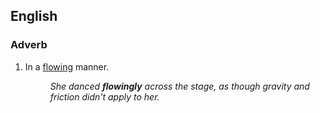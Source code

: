 ==English==

===Adverb===
{{en-adv}}

# In a [[flowing]] manner.
#:''She danced '''flowingly''' across the stage, as though gravity and friction didn't apply to her.''